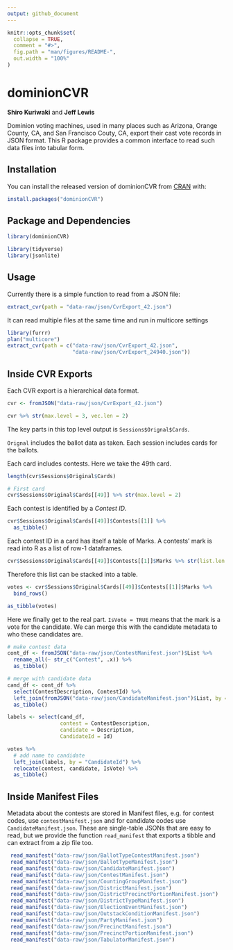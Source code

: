 ```yaml
---
output: github_document
---
```


<!-- README.md is generated from README.Rmd. Please edit that file -->

```r
knitr::opts_chunk$set(
  collapse = TRUE,
  comment = "#>",
  fig.path = "man/figures/README-",
  out.width = "100%"
)
```

# dominionCVR

**Shiro Kuriwaki** and **Jeff Lewis**

<!-- badges: start -->
<!-- badges: end -->

Dominion voting machines, used in many places such as Arizona, Orange County, CA, and San Francisco Couty, CA, export their cast vote records in JSON format. This R package provides a common interface to read such data files into tabular form. 
 
 
## Installation

You can install the released version of dominionCVR from [CRAN](https://CRAN.R-project.org) with:

``` r
install.packages("dominionCVR")
```

## Package and Dependencies

```r
library(dominionCVR)
```


```r
library(tidyverse)
library(jsonlite)
```

## Usage

Currently there is a simple function to read from a JSON file:

```r
extract_cvr(path = "data-raw/json/CvrExport_42.json")
```

It can read multiple files at the same time and run in multicore settings

```r
library(furrr)
plan("multicore")
extract_cvr(path = c("data-raw/json/CvrExport_42.json",
                     "data-raw/json/CvrExport_24940.json"))
```




## Inside CVR Exports

Each CVR export is a hierarchical data format. 

```r
cvr <- fromJSON("data-raw/json/CvrExport_42.json") 

cvr %>% str(max.level = 3, vec.len = 2)
```


The key parts in this top level output is `Sessions$Orignal$Cards`. 

`Orignal` includes the ballot data as taken. Each session includes cards for the ballots.

Each card includes contests. Here we take the 49th card.

```r
length(cvr$Sessions$Original$Cards)

# First card
cvr$Sessions$Original$Cards[[49]] %>% str(max.level = 2)
```


Each contest is identified by a _Contest ID_.    

```r
cvr$Sessions$Original$Cards[[49]]$Contests[[1]] %>% 
  as_tibble()
```

Each contest ID in a card has itself a table of Marks. A contests' mark is read into R as a list of row-1 dataframes. 

```r
cvr$Sessions$Original$Cards[[49]]$Contests[[1]]$Marks %>% str(list.len = 2)
```

Therefore this list can be stacked into a table. 


```r
votes <- cvr$Sessions$Original$Cards[[49]]$Contests[[1]]$Marks %>% 
  bind_rows()

as_tibble(votes)
```


Here we finally get to the real part. `IsVote = TRUE`  means that the mark is a vote for the candidate. We can merge this with the candidate metadata to who these candidates are. 




```r
# make contest data
cont_df <- fromJSON("data-raw/json/ContestManifest.json")$List %>% 
  rename_all(~ str_c("Contest", .x)) %>% 
  as_tibble()

# merge with candidate data
cand_df <- cont_df %>% 
  select(ContestDescription, ContestId) %>% 
  left_join(fromJSON("data-raw/json/CandidateManifest.json")$List, by = "ContestId") %>% 
  as_tibble()
```


```r
labels <- select(cand_df, 
                 contest = ContestDescription, 
                 candidate = Description, 
                 CandidateId = Id)

votes %>% 
  # add name to candidate
  left_join(labels, by = "CandidateId") %>% 
  relocate(contest, candidate, IsVote) %>% 
  as_tibble()
```



## Inside Manifest Files

Metadata about the contests are stored in Manifest files, e.g. for contest codes, use `contestManifest.json` and for candidate codes use `CandidateManifest.json`. These are single-table JSONs that are easy to read, but we provide the function `read_manifest` that exports a tibble and can extract from a zip file too.


```r
 read_manifest("data-raw/json/BallotTypeContestManifest.json")
 read_manifest("data-raw/json/BallotTypeManifest.json")
 read_manifest("data-raw/json/CandidateManifest.json")
 read_manifest("data-raw/json/ContestManifest.json")
 read_manifest("data-raw/json/CountingGroupManifest.json")
 read_manifest("data-raw/json/DistrictManifest.json")
 read_manifest("data-raw/json/DistrictPrecinctPortionManifest.json")
 read_manifest("data-raw/json/DistrictTypeManifest.json")
 read_manifest("data-raw/json/ElectionEventManifest.json")
 read_manifest("data-raw/json/OutstackConditionManifest.json")
 read_manifest("data-raw/json/PartyManifest.json")
 read_manifest("data-raw/json/PrecinctManifest.json")
 read_manifest("data-raw/json/PrecinctPortionManifest.json")
 read_manifest("data-raw/json/TabulatorManifest.json")
```
